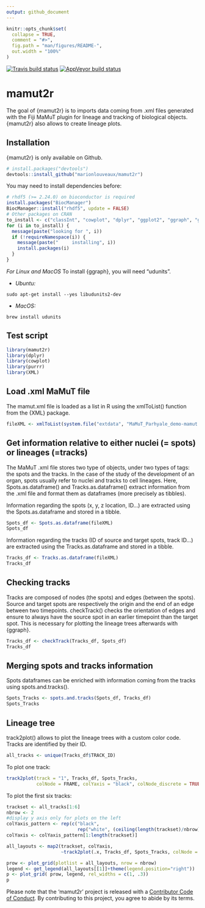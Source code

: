 ```yaml
---
output: github_document
---
```


<!-- README.md is generated from README.Rmd. Please edit that file -->

```r
knitr::opts_chunk$set(
  collapse = TRUE,
  comment = "#>",
  fig.path = "man/figures/README-",
  out.width = "100%"
)
```
[![Travis build status](https://travis-ci.org/marionlouveaux/mamut2r.svg?branch=master)](https://travis-ci.org/marionlouveaux/mamut2r) [![AppVeyor build status](https://ci.appveyor.com/api/projects/status/github/statnmap/mamut2r?branch=master&svg=true)](https://ci.appveyor.com/project/statnmap/mamut2r)

# mamut2r

The goal of {mamut2r} is to imports data coming from .xml files generated with the Fiji MaMuT plugin for lineage and tracking of biological objects. {mamut2r} also allows to create lineage plots.

## Installation

{mamut2r} is only available on Github.

``` r
# install.packages("devtools")
devtools::install_github("marionlouveaux/mamut2r")
```

You may need to install dependencies before:
```r
# rhdf5 (>= 2.24.0) on bioconductor is required
install.packages("BiocManager")
BiocManager::install("rhdf5", update = FALSE)
# Other packages on CRAN
to_install <- c("classInt", "cowplot", "dplyr", "ggplot2", "ggraph", "glue", "grDevices", "igraph", "knitr", "magrittr", "purrr", "rmarkdown", "stats", "tibble", "utils", "viridis", "XML", "xml2")
for (i in to_install) {
  message(paste("looking for ", i))
  if (!requireNamespace(i)) {
    message(paste("     installing", i))
    install.packages(i)
  }
}
```

*For Linux and MacOS*
To install {ggraph}, you will need "udunits".  

- *Ubuntu:*
```
sudo apt-get install --yes libudunits2-dev
```
- *MacOS:*
```
brew install udunits
```



## Test script

```r
library(mamut2r)
library(dplyr)
library(cowplot)
library(purrr)
library(XML)
```


## Load .xml MaMuT file

The mamut.xml file is loaded as a list in R using the xmlToList() function from the {XML} package.     

```r
fileXML <- xmlToList(system.file("extdata", "MaMuT_Parhyale_demo-mamut.xml", package = "mamut2r"))
```

## Get information relative to either nuclei (= spots) or lineages (=tracks)

The MaMuT .xml file stores two type of objects, under two types of tags: the spots and the tracks. In the case of the study of the development of an organ, spots usually refer to nuclei and tracks to cell lineages. Here, Spots.as.dataframe() and Tracks.as.dataframe() extract information from the .xml file and format them as dataframes (more precisely as tibbles).

Information regarding the spots (x, y, z location, ID...) are extracted using the Spots.as.dataframe and stored in a tibble.   
```r
Spots_df <- Spots.as.dataframe(fileXML)
Spots_df
```

Information regarding the tracks (ID of source and target spots, track ID...) are extracted using the Tracks.as.dataframe and stored in a tibble.       
```r
Tracks_df <- Tracks.as.dataframe(fileXML)
Tracks_df
```


## Checking tracks
Tracks are composed of nodes (the spots) and edges (between the spots). Source and target spots are respectively the origin and the end of an edge between two timepoints. checkTrack() checks the orientation of edges and ensure to always have the source spot in an earlier timepoint than the target spot. This is necessary for plotting the lineage trees afterwards with {ggraph}.

```r
Tracks_df <- checkTrack(Tracks_df, Spots_df)
Tracks_df
```


## Merging spots and tracks information

Spots dataframes can be enriched with information coming from the tracks using spots.and.tracks().

```r
Spots_Tracks <- spots.and.tracks(Spots_df, Tracks_df)
Spots_Tracks
```


## Lineage tree

track2plot() allows to plot the lineage trees with a custom color code.     
Tracks are identified by their ID. 
```r
all_tracks <- unique(Tracks_df$TRACK_ID)
```

To plot one track:    
```r
track2plot(track = "1", Tracks_df, Spots_Tracks,
           colNode = FRAME, colYaxis = "black", colNode_discrete = TRUE)
```

To plot the first six tracks:      
```r
trackset <- all_tracks[1:6]
nbrow <- 2
#display y axis only for plots on the left
colYaxis_pattern <- rep(c("black", 
                          rep("white", (ceiling(length(trackset)/nbrow)-1) ) ), nbrow) 
colYaxis <- colYaxis_pattern[1:length(trackset)]

all_layouts <- map2(trackset, colYaxis,
                    ~track2plot(.x, Tracks_df, Spots_Tracks, colNode = TRACK_ID, colYaxis = .y, colNode_discrete=TRUE, breaks = unique(trackset)))

prow <- plot_grid(plotlist = all_layouts, nrow = nbrow)
legend <- get_legend(all_layouts[[1]]+theme(legend.position="right"))
p <- plot_grid( prow, legend, rel_widths = c(1, .3))
p
```


Please note that the 'mamut2r' project is released with a [Contributor Code of Conduct](CODE_OF_CONDUCT.md). By contributing to this project, you agree to abide by its terms.
